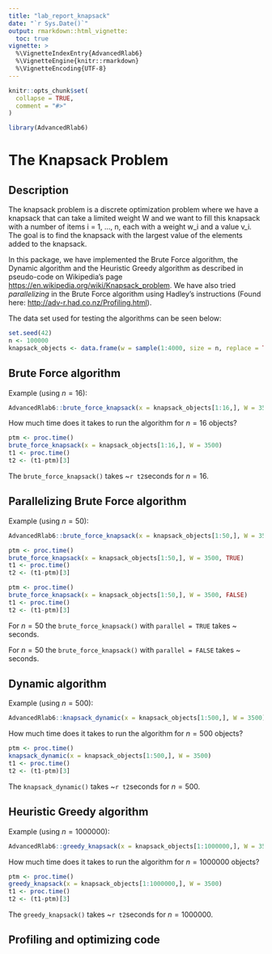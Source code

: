 ```yaml
---
title: "lab_report_knapsack"
date: "`r Sys.Date()`"
output: rmarkdown::html_vignette:
  toc: true
vignette: >
  %\VignetteIndexEntry{AdvancedRlab6}
  %\VignetteEngine{knitr::rmarkdown}
  %\VignetteEncoding{UTF-8}
---
```


```r
knitr::opts_chunk$set(
  collapse = TRUE,
  comment = "#>"
)
```

```r
library(AdvancedRlab6)
```

# The Knapsack Problem

## Description

The knapsack problem is a discrete optimization problem where we have a knapsack that can take a limited weight W and we want to fill this knapsack with a number of items i = 1, ..., n, each with a weight w_i and a value v_i. The goal is to find the knapsack with the largest value of the elements added
to the knapsack. 

In this package, we have implemented the Brute Force algorithm, the Dynamic algorithm and the Heuristic Greedy algorithm as described in pseudo-code on Wikipedia's page <https://en.wikipedia.org/wiki/Knapsack_problem>. We have also tried *parallelizing* in the Brute Force algorithm using Hadley's instructions (Found here: <http://adv-r.had.co.nz/Profiling.html>).

The data set used for testing the algorithms can be seen below:

```r
set.seed(42)
n <- 100000
knapsack_objects <- data.frame(w = sample(1:4000, size = n, replace = TRUE), v = runif(n = n, 0, 10000))
```

## Brute Force algorithm

Example (using $n = 16$):

```r
AdvancedRlab6::brute_force_knapsack(x = knapsack_objects[1:16,], W = 3500)
```

How much time does it takes to run the algorithm for $n = 16$ objects?

```r
ptm <- proc.time()  
brute_force_knapsack(x = knapsack_objects[1:16,], W = 3500)
t1 <- proc.time() 
t2 <- (t1-ptm)[3]
```

The `brute_force_knapsack()` takes ~`r t2`seconds for $n = 16$.

## Parallelizing Brute Force algorithm

Example (using $n = 50$):

```r
AdvancedRlab6::brute_force_knapsack(x = knapsack_objects[1:50,], W = 3500, TRUE)
```

```r
ptm <- proc.time()  
brute_force_knapsack(x = knapsack_objects[1:50,], W = 3500, TRUE)
t1 <- proc.time() 
t2 <- (t1-ptm)[3]
```


```r
ptm <- proc.time()  
brute_force_knapsack(x = knapsack_objects[1:50,], W = 3500, FALSE)
t1 <- proc.time() 
t2 <- (t1-ptm)[3]
```

For $n = 50$ the `brute_force_knapsack()` with `parallel = TRUE` takes ~ seconds.

For $n = 50$ the `brute_force_knapsack()` with `parallel = FALSE` takes ~ seconds.

## Dynamic algorithm

Example (using $n = 500$):

```r
AdvancedRlab6::knapsack_dynamic(x = knapsack_objects[1:500,], W = 3500)
```

How much time does it takes to run the algorithm for $n = 500$ objects?

```r
ptm <- proc.time()  
knapsack_dynamic(x = knapsack_objects[1:500,], W = 3500)
t1 <- proc.time() 
t2 <- (t1-ptm)[3]
```

The `knapsack_dynamic()` takes ~`r t2`seconds for $n = 500$.

## Heuristic Greedy algorithm

Example (using $n = 1000000$):

```r
AdvancedRlab6::greedy_knapsack(x = knapsack_objects[1:1000000,], W = 3500)
```

How much time does it takes to run the algorithm for $n = 1000000$ objects?

```r
ptm <- proc.time()  
greedy_knapsack(x = knapsack_objects[1:1000000,], W = 3500)
t1 <- proc.time() 
t2 <- (t1-ptm)[3]
```

The `greedy_knapsack()` takes ~`r t2`seconds for $n = 1000000$.

## Profiling and optimizing code
